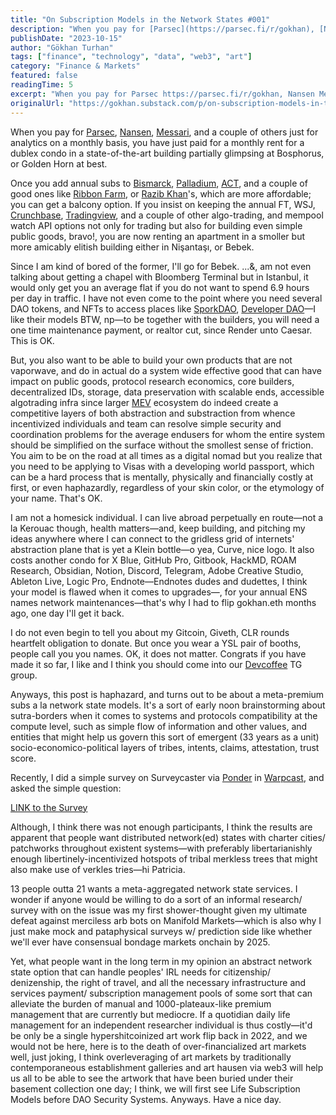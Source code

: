 ```yaml
---
title: "On Subscription Models in the Network States #001"
description: "When you pay for [Parsec](https://parsec.fi/r/gokhan), [Nansen](https://pro.nansen.ai/), [Messari](https://messari.io/), and a couple of others just for analytics on a monthly basis, you have just paid for a monthly rent for a dublex condo in a state-of-the-art building partially glimpsing at Bospho"
publishDate: "2023-10-15"
author: "Gökhan Turhan"
tags: ["finance", "technology", "data", "web3", "art"]
category: "Finance & Markets"
featured: false
readingTime: 5
excerpt: "When you pay for Parsec https://parsec.fi/r/gokhan, Nansen Messari and a couple of others just for analytics on a monthly basis, you have just paid for a..."
originalUrl: "https://gokhan.substack.com/p/on-subscription-models-in-the-network-states-001"
---
```


When you pay for [Parsec](https://parsec.fi/r/gokhan), [Nansen](https://pro.nansen.ai/), [Messari](https://messari.io/), and a couple of others just for analytics on a monthly basis, you have just paid for a monthly rent for a dublex condo in a state-of-the-art building partially glimpsing at Bosphorus, or Golden Horn at best.

Once you add annual subs to [Bismarck](https://brief.bismarckanalysis.com/), [Palladium](https://www.palladiummag.com/), [ACT](https://www.astralcodexten.com/), and a couple of good ones like [Ribbon Farm](https://studio.ribbonfarm.com/), or [Razib Khan](https://www.razibkhan.com/)'s, which are more affordable; you can get a balcony option. If you insist on keeping the annual FT, WSJ, [Crunchbase](https://www.crunchbase.com/), [Tradingview](https://www.tradingview.com/gopro/?share_your_love=ggokhanturhann), and a couple of other algo-trading, and mempool watch API options not only for trading but also for building even simple public goods, bravo!, you are now renting an apartment in a smoller but more amicably elitish building either in Nişantaşı, or Bebek.

Since I am kind of bored of the former, I'll go for Bebek. ...&, am not even talking about getting a chapel with Bloomberg Terminal but in Istanbul, it would only get you an average flat if you do not want to spend 6.9 hours per day in traffic. I have not even come to the point where you need several DAO tokens, and NFTs to access places like [SporkDAO](https://www.sporkdao.org/), [Developer DAO](https://www.developerdao.com/)—I like their models BTW, np—to be together with the builders, you will need a one time maintenance payment, or realtor cut, since Render unto Caesar. This is OK.

But, you also want to be able to build your own products that are not vaporwave, and do in actual do a system wide effective good that can have impact on public goods, protocol research economics, core builders, decentralized IDs, storage, data preservation with scalable ends, accessible algotrading infra since larger [MEV](https://github.com/go-outside-labs/mev-toolkit) ecosystem do indeed create a competitive layers of both abstraction and substraction from whence incentivized individuals and team can resolve simple security and coordination problems for the average endusers for whom the entire system should be simplified on the surface without the smollest sense of friction. You aim to be on the road at all times as a digital nomad but you realize that you need to be applying to Visas with a developing world passport, which can be a hard process that is mentally, physically and financially costly at first, or even haphazardly, regardless of your skin color, or the etymology of your name. That's OK.

I am not a homesick individual. I can live abroad perpetually en route—not a la Kerouac though, health matters—and, keep building, and pitching my ideas anywhere where I can connect to the gridless grid of internets' abstraction plane that is yet a Klein bottle—o yea, Curve, nice logo. It also costs another condo for X Blue, GitHub Pro, Gitbook, HackMD, ROAM Research, Obsidian, Notion, Discord, Telegram, Adobe Creative Studio, Ableton Live, Logic Pro, Endnote—Endnotes dudes and dudettes, I think your model is flawed when it comes to upgrades—, for your annual ENS names network maintenances—that's why I had to flip gokhan.eth months ago, one day I'll get it back.

I do not even begin to tell you about my Gitcoin, Giveth, CLR rounds heartfelt obligation to donate. But once you wear a YSL pair of booths, people call you you names. OK, it does not matter. Congrats if you have made it so far, I like and I think you should come into our [Devcoffee](https://t.me/+sCGdzUEACdVmYjk0) TG group.

Anyways, this post is haphazard, and turns out to be about a meta-premium subs a la network state models. It's a sort of early noon brainstorming about sutra-borders when it comes to systems and protocols compatibility at the compute level, such as simple flow of information and other values, and entities that might help us govern this sort of emergent (33 years as a unit) socio-economico-political layers of tribes, intents, claims, attestation, trust score.

Recently, I did a simple survey on Surveycaster via [Ponder](https://www.weponder.io/) in [Warpcast](https://warpcast.com/), and asked the simple question:

[LINK to the Survey](https://t.co/PDpDpOsIo6)

Although, I think there was not enough participants, I think the results are apparent that people want distributed network(ed) states with charter cities/ patchworks throughout existent systems—with preferably libertarianishly enough libertinely-incentivized hotspots of tribal merkless trees that might also make use of verkles tries—hi Patricia.

13 people outta 21 wants a meta-aggregated network state services. I wonder if anyone would be willing to do a sort of an informal research/ survey with on the issue was my first shower-thought given my ultimate defeat against merciless arb bots on Manifold Markets—which is also why I just make mock and pataphysical surveys w/ prediction side like whether we'll ever have consensual bondage markets onchain by 2025.

Yet, what people want in the long term in my opinion an abstract network state option that can handle peoples' IRL needs for citizenship/ denizenship, the right of travel, and all the necessary infrastructure and services payment/ subscription management pools of some sort that can alleviate the burden of manual and 1000-plateaux-like premium management that are currently but mediocre. If a quotidian daily life management for an independent researcher individual is thus costly—it'd be only be a single hypershitcoinized art work flip back in 2022, and we would not be here, here is to the death of over-financialized art markets well, just joking, I think overleveraging of art markets by traditionally contemporaneous establishment galleries and art hausen via web3 will help us all to be able to see the artwork that have been buried under their basement collection one day; I think, we will first see Life Subscription Models before DAO Security Systems. Anyways. Have a nice day.